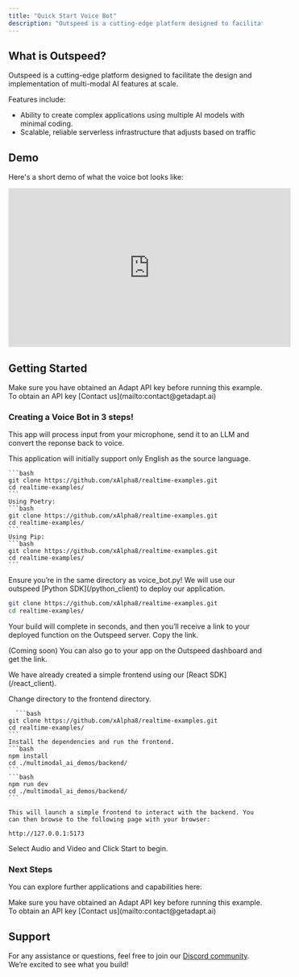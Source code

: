 ```yaml
---
title: "Quick Start Voice Bot"
description: "Outspeed is a cutting-edge platform designed to facilitate the design and implementation of multi-modal AI features at scale."
---
```


## What is Outspeed?

Outspeed is a cutting-edge platform designed to facilitate the design and implementation of multi-modal AI features at scale.

Features include:

- Ability to create complex applications using multiple AI models with minimal coding.
- Scalable, reliable serverless infrastructure that adjusts based on traffic

## Demo

Here's a short demo of what the voice bot looks like:

<iframe
  width="560"
  height="315"
  src="https://www.youtube.com/embed/32HnQDZ3Jfk?si=E24k_zNrufSQ9RPk"
  title="YouTube video player"
  frameborder="0"
  allow="accelerometer; autoplay; clipboard-write; encrypted-media; gyroscope; picture-in-picture; web-share"
  referrerpolicy="strict-origin-when-cross-origin"
  allowfullscreen
></iframe>

## **Getting Started**

<Info>
  Make sure you have obtained an Adapt API key before running this example. To
  obtain an API key [Contact us](mailto:contact@getadapt.ai)
</Info>

### **Creating a Voice Bot in 3 steps!**

This app will process input from your microphone, send it to an LLM and convert the reponse back to voice.

<Info>
  This application will initially support only English as the source language.
</Info>

<Steps>
  <Step title="Start by cloning the repository">

    ```bash
    git clone https://github.com/xAlpha8/realtime-examples.git
    cd realtime-examples/
    ```
    Using Poetry:
    ```bash
    git clone https://github.com/xAlpha8/realtime-examples.git
    cd realtime-examples/
    ```
    Using Pip:
    ```bash
    git clone https://github.com/xAlpha8/realtime-examples.git
    cd realtime-examples/
    ```

  </Step>
  <Step title="Deploy to Outspeed">
  <Warning>
  Ensure you’re in the same directory as voice_bot.py!
</Warning>
    We will use our outspeed [Python SDK](/python_client) to deploy our application.

```bash
git clone https://github.com/xAlpha8/realtime-examples.git
cd realtime-examples/
```

Your build will complete in seconds, and then you’ll receive a link to your deployed function on the Outspeed server. Copy the link.

(Coming soon) You can also go to your app on the Outspeed dashboard and get the link.

  </Step>
  <Step title="Launch Front-End">
  We have already created a simple frontend using our [React SDK](/react_client).

Change directory to the frontend directory.

      ```bash
    git clone https://github.com/xAlpha8/realtime-examples.git
    cd realtime-examples/
    ```
    Install the dependencies and run the frontend.
    ```bash
    npm install
    cd ./multimodal_ai_demos/backend/
    ```
    ```bash
    npm run dev
    cd ./multimodal_ai_demos/backend/
    ```

    This will launch a simple frontend to interact with the backend. You can then browse to the following page with your browser:

    http://127.0.0.1:5173

Select Audio and Video and Click Start to begin.

  </Step>
</Steps>

### Next Steps

You can explore further applications and capabilities here:

<Info>
  Make sure you have obtained an Adapt API key before running this example. To
  obtain an API key [Contact us](mailto:contact@getadapt.ai)
</Info>

## Support

For any assistance or questions, feel free to join our [Discord community](https://discord.gg/cmfFw6SYvp). We’re excited to see what you build!
